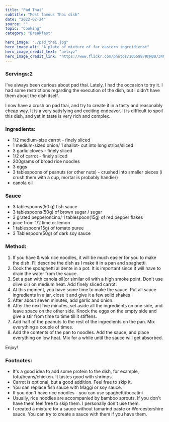 ---
title: "Pad Thai"
subtitle: "Most famous Thai dish" 
date: "2022-02-24"
source: ""
topic: "Cooking"
category: "Breakfast"

hero_image: "./pad_thai.jpg"
hero_image_alt: "A plate of mixture of far eastern ingreidienst"
hero_image_credit_text: "avlxyz"
hero_image_credit_link: "https://www.flickr.com/photos/10559879@N00/3496634064/"
---
### Servings:2

I've always been curious about pad thai. Lately, I had the occasion 
to try it. I had some restrictions regarding the execution of the dish, but 
I didn't have them about the dish itself.

I now have a crush on pad thai, and try to create it in a tasty and reasonably cheap way. It is a very satisfying and exciting endeavor. It is difficult to spoil this dish, and yet in taste is very rich and complex.


### Ingredients:

- 1/2 medium-size carrot - finely sliced 
- 1 medium-sized onion/ 1 shallot- cut into long strips/sliced
- 3 garlic cloves -  finely sliced 
- 1/2 of carrot - finely sliced 
- 200grams of broad rice noodles 
- 3 eggs
- 3 tablespoons of peanuts (or other nuts) - crushed into smaller pieces (i crush them with a cup, mortar is probably handier)
- canola oil

### Sauce
- 3 tablespoons(50 g) fish sauce
- 3 tablespoons(50g) of brown sugar / sugar
- 3 grated pepperoncino/ 1 tablespoon(15g) of red pepper flakes
- juice from 1/2 lime or lemon
- 1 tablespoon(15g) of tomato puree
- 3 Tablespoon(50g) of dark soy sauce

### Method:

1. If you have & wok rice noodles, it will be much easier for you to make the dish. I'll describe the dish as I make it in a pan and spaghetti.
2. Cook the spoaghetti al dente in a pot. It is important since it will have to drain the water from the sauce.
3. Set a pan with canola oil(or similar oil with a high smoke point. Don't use olive oil) on medium heat. Add finely sliced carrot.
4. At this moment, you have some time to make the sauce. Put all sauce ingredients in a jar, close it and give it a few solid shakes
5. After about seven minutes, add garlic and onion.
6. After the next five minutes, set aside all the ingredients on one side, and leave space on the other side. Knock the eggs on the empty side and give a stir from time to time till it stiffens. 
7. Add half of the peanuts to the rest of the ingredients on the pan. Mix everything a couple of times. 
8. Add the contents of the pan to noodles. Add the sauce, and place everything on low heat. Mix for a while until the sauce will get absorbed.

Enjoy!
 


### Footnotes:

- It's a good idea to add some protein to the dish, for example, tofu/beans/chicken. It tastes good with shrimps.
- Carrot is optional, but a good addition. Feel free to skip it.
- You can replace fish sauce with Maggi or soy sauce.
- If you don't have rice noodles - you can use spaghetti/bucatini
- Usually, rice noodles are accompanied by bamboo sprouts. If you don't have them feel free to skip them. I personally don't use them.
- I created a mixture for a sauce without tamarind paste or Worcestershire sauce. You can try to create a sauce with them if you have them.